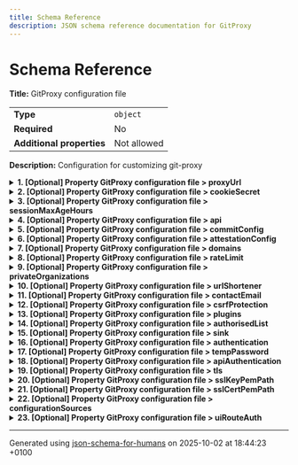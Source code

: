 ```yaml
---
title: Schema Reference
description: JSON schema reference documentation for GitProxy
---
```


# Schema Reference

**Title:** GitProxy configuration file

|                           |             |
| ------------------------- | ----------- |
| **Type**                  | `object`    |
| **Required**              | No          |
| **Additional properties** | Not allowed |

**Description:** Configuration for customizing git-proxy

<details>
<summary>
<strong> <a name="proxyUrl"></a>1. [Optional] Property GitProxy configuration file > proxyUrl</strong>
</summary>
<blockquote>

|              |          |
| ------------ | -------- |
| **Type**     | `string` |
| **Required** | No       |

**Description:** Deprecated: Used in early versions of git proxy to configure the remote host that traffic is proxied to. In later versions, the repository URL is used to determine the domain proxied, allowing multiple hosts to be proxied by one instance.

</blockquote>
</details>

<details>
<summary>
<strong> <a name="cookieSecret"></a>2. [Optional] Property GitProxy configuration file > cookieSecret</strong>
</summary>
<blockquote>

|              |          |
| ------------ | -------- |
| **Type**     | `string` |
| **Required** | No       |

</blockquote>
</details>

<details>
<summary>
<strong> <a name="sessionMaxAgeHours"></a>3. [Optional] Property GitProxy configuration file > sessionMaxAgeHours</strong>
</summary>
<blockquote>

|              |          |
| ------------ | -------- |
| **Type**     | `number` |
| **Required** | No       |

</blockquote>
</details>

<details>
<summary>
<strong> <a name="api"></a>4. [Optional] Property GitProxy configuration file > api</strong>
</summary>
<blockquote>

|                           |             |
| ------------------------- | ----------- |
| **Type**                  | `object`    |
| **Required**              | No          |
| **Additional properties** | Not allowed |

**Description:** Third party APIs

<details>
<summary>
<strong> <a name="api_ls"></a>4.1. [Optional] Property GitProxy configuration file > api > ls</strong>
</summary>
<blockquote>

|                           |             |
| ------------------------- | ----------- |
| **Type**                  | `object`    |
| **Required**              | No          |
| **Additional properties** | Not allowed |

**Description:** Configuration used in conjunction with ActiveDirectory auth, which relates to a REST API used to check user group membership, as opposed to direct querying via LDAP.<br />If this configuration is set direct querying of group membership via LDAP will be disabled.

<details>
<summary>
<strong> <a name="api_ls_userInADGroup"></a>4.1.1. [Optional] Property GitProxy configuration file > api > ls > userInADGroup</strong>
</summary>
<blockquote>

|              |          |
| ------------ | -------- |
| **Type**     | `string` |
| **Required** | No       |

**Description:** URL template for a GET request that confirms a user's membership of a specific group. Should respond with a non-empty 200 status if the user is a member of the group, an empty response or non-200 status indicates that the user is not a group member. If set, this URL will be queried and direct queries via LDAP will be disabled. The template should contain the following string placeholders, which will be replaced to produce the final URL:<ul><li>"&lt;domain&gt;": AD domain,</li><li>"&lt;name&gt;": The group name to check membership of.</li><li>"&lt;id&gt;": The username to check group membership for.</li></ul>

**Example:**

```json
"https://somedomain.com/some/path/checkUserGroups?domain=<domain>&name=<name>&id=<id>"
```

</blockquote>
</details>

</blockquote>
</details>

<details>
<summary>
<strong> <a name="api_github"></a>4.2. [Optional] Property GitProxy configuration file > api > github</strong>
</summary>
<blockquote>

|                           |             |
| ------------------------- | ----------- |
| **Type**                  | `object`    |
| **Required**              | No          |
| **Additional properties** | Not allowed |

**Description:** Deprecated: Defunct property that was used to provide the API URL for GitHub. No longer referenced in the codebase.

<details>
<summary>
<strong> <a name="api_github_baseUrl"></a>4.2.1. [Optional] Property GitProxy configuration file > api > github > baseUrl</strong>
</summary>
<blockquote>

|              |          |
| ------------ | -------- |
| **Type**     | `string` |
| **Required** | No       |
| **Format**   | `uri`    |

**Example:**

```json
"https://api.github.com"
```

</blockquote>
</details>

</blockquote>
</details>

<details>
<summary>
<strong> <a name="api_gitleaks"></a>4.3. [Optional] Property GitProxy configuration file > api > gitleaks</strong>
</summary>
<blockquote>

|                           |                  |
| ------------------------- | ---------------- |
| **Type**                  | `object`         |
| **Required**              | No               |
| **Additional properties** | Any type allowed |

**Description:** Configuration for the gitleaks (https://github.com/gitleaks/gitleaks) plugin

<details>
<summary>
<strong> <a name="api_gitleaks_enabled"></a>4.3.1. [Optional] Property GitProxy configuration file > api > gitleaks > enabled</strong>
</summary>
<blockquote>

|              |           |
| ------------ | --------- |
| **Type**     | `boolean` |
| **Required** | No        |

</blockquote>
</details>

<details>
<summary>
<strong> <a name="api_gitleaks_ignoreGitleaksAllow"></a>4.3.2. [Optional] Property GitProxy configuration file > api > gitleaks > ignoreGitleaksAllow</strong>
</summary>
<blockquote>

|              |           |
| ------------ | --------- |
| **Type**     | `boolean` |
| **Required** | No        |

</blockquote>
</details>

<details>
<summary>
<strong> <a name="api_gitleaks_noColor"></a>4.3.3. [Optional] Property GitProxy configuration file > api > gitleaks > noColor</strong>
</summary>
<blockquote>

|              |           |
| ------------ | --------- |
| **Type**     | `boolean` |
| **Required** | No        |

</blockquote>
</details>

<details>
<summary>
<strong> <a name="api_gitleaks_configPath"></a>4.3.4. [Optional] Property GitProxy configuration file > api > gitleaks > configPath</strong>
</summary>
<blockquote>

|              |          |
| ------------ | -------- |
| **Type**     | `string` |
| **Required** | No       |

</blockquote>
</details>

</blockquote>
</details>

</blockquote>
</details>

<details>
<summary>
<strong> <a name="commitConfig"></a>5. [Optional] Property GitProxy configuration file > commitConfig</strong>
</summary>
<blockquote>

**Title:** CommitConfig

|                           |             |
| ------------------------- | ----------- |
| **Type**                  | `object`    |
| **Required**              | No          |
| **Additional properties** | Not allowed |

**Description:** Block commits based on rules defined over author/committer e-mail addresses, commit message content and diff content

<details>
<summary>
<strong> <a name="commitConfig_author"></a>5.1. [Optional] Property GitProxy configuration file > commitConfig > author</strong>
</summary>
<blockquote>

**Title:** Author

|                           |             |
| ------------------------- | ----------- |
| **Type**                  | `object`    |
| **Required**              | No          |
| **Additional properties** | Not allowed |

**Description:** Rules applied to commit authors

<details>
<summary>
<strong> <a name="commitConfig_author_email"></a>5.1.1. [Optional] Property GitProxy configuration file > commitConfig > author > email</strong>
</summary>
<blockquote>

**Title:** Email

|                           |             |
| ------------------------- | ----------- |
| **Type**                  | `object`    |
| **Required**              | No          |
| **Additional properties** | Not allowed |

**Description:** Rules applied to author email addresses

<details>
<summary>
<strong> <a name="commitConfig_author_email_local"></a>5.1.1.1. [Optional] Property GitProxy configuration file > commitConfig > author > email > local</strong>
</summary>
<blockquote>

**Title:** Local

|                           |             |
| ------------------------- | ----------- |
| **Type**                  | `object`    |
| **Required**              | No          |
| **Additional properties** | Not allowed |

**Description:** Rules applied to the local portion of the email address (i.e. section before the @ symbol)

<details>
<summary>
<strong> <a name="commitConfig_author_email_local_block"></a>5.1.1.1.1. [Optional] Property GitProxy configuration file > commitConfig > author > email > local > block</strong>
</summary>
<blockquote>

**Title:** Block

|              |          |
| ------------ | -------- |
| **Type**     | `string` |
| **Required** | No       |

**Description:** Block commits with author email addresses where the first part matches this regular expression

</blockquote>
</details>

</blockquote>
</details>

<details>
<summary>
<strong> <a name="commitConfig_author_email_domain"></a>5.1.1.2. [Optional] Property GitProxy configuration file > commitConfig > author > email > domain</strong>
</summary>
<blockquote>

**Title:** Domain

|                           |             |
| ------------------------- | ----------- |
| **Type**                  | `object`    |
| **Required**              | No          |
| **Additional properties** | Not allowed |

**Description:** Rules applied to the domain portion of the email address (i.e. section after the @ symbol)

<details>
<summary>
<strong> <a name="commitConfig_author_email_domain_allow"></a>5.1.1.2.1. [Optional] Property GitProxy configuration file > commitConfig > author > email > domain > allow</strong>
</summary>
<blockquote>

**Title:** Allow

|              |          |
| ------------ | -------- |
| **Type**     | `string` |
| **Required** | No       |

**Description:** Allow only commits where the domain part of the email address matches this regular expression

</blockquote>
</details>

</blockquote>
</details>

</blockquote>
</details>

</blockquote>
</details>

<details>
<summary>
<strong> <a name="commitConfig_message"></a>5.2. [Optional] Property GitProxy configuration file > commitConfig > message</strong>
</summary>
<blockquote>

**Title:** Message

|                           |             |
| ------------------------- | ----------- |
| **Type**                  | `object`    |
| **Required**              | No          |
| **Additional properties** | Not allowed |

**Description:** Rules applied to commit messages

<details>
<summary>
<strong> <a name="commitConfig_message_block"></a>5.2.1. [Optional] Property GitProxy configuration file > commitConfig > message > block</strong>
</summary>
<blockquote>

**Title:** MessageBlock

|                           |             |
| ------------------------- | ----------- |
| **Type**                  | `object`    |
| **Required**              | No          |
| **Additional properties** | Not allowed |

**Description:** Block commits where the commit message matches any of the given patterns

<details>
<summary>
<strong> <a name="commitConfig_message_block_literals"></a>5.2.1.1. [Optional] Property GitProxy configuration file > commitConfig > message > block > literals</strong>
</summary>
<blockquote>

**Title:** MessageBlockLiteral

|              |                   |
| ------------ | ----------------- |
| **Type**     | `array of string` |
| **Required** | No                |

**Description:** Block commits where the commit message contains any of the given string literals

| Each item of this array must be                              | Description |
| ------------------------------------------------------------ | ----------- |
| [literals items](#commitConfig_message_block_literals_items) | -           |

###### <a name="autogenerated_heading_2"></a>5.2.1.1.1. GitProxy configuration file > commitConfig > message > block > literals > literals items

|              |          |
| ------------ | -------- |
| **Type**     | `string` |
| **Required** | No       |

</blockquote>
</details>

<details>
<summary>
<strong> <a name="commitConfig_message_block_patterns"></a>5.2.1.2. [Optional] Property GitProxy configuration file > commitConfig > message > block > patterns</strong>
</summary>
<blockquote>

**Title:** MessageBlockLiteral

|              |                   |
| ------------ | ----------------- |
| **Type**     | `array of string` |
| **Required** | No                |

**Description:** Block commits where the commit message matches any of the given regular expressions

| Each item of this array must be                              | Description |
| ------------------------------------------------------------ | ----------- |
| [patterns items](#commitConfig_message_block_patterns_items) | -           |

###### <a name="autogenerated_heading_3"></a>5.2.1.2.1. GitProxy configuration file > commitConfig > message > block > patterns > patterns items

|              |          |
| ------------ | -------- |
| **Type**     | `string` |
| **Required** | No       |

</blockquote>
</details>

</blockquote>
</details>

</blockquote>
</details>

<details>
<summary>
<strong> <a name="commitConfig_diff"></a>5.3. [Optional] Property GitProxy configuration file > commitConfig > diff</strong>
</summary>
<blockquote>

**Title:** Diff

|                           |             |
| ------------------------- | ----------- |
| **Type**                  | `object`    |
| **Required**              | No          |
| **Additional properties** | Not allowed |

**Description:** Rules applied to commit diff content

<details>
<summary>
<strong> <a name="commitConfig_diff_block"></a>5.3.1. [Optional] Property GitProxy configuration file > commitConfig > diff > block</strong>
</summary>
<blockquote>

**Title:** DiffBlock

|                           |             |
| ------------------------- | ----------- |
| **Type**                  | `object`    |
| **Required**              | No          |
| **Additional properties** | Not allowed |

**Description:** Block commits where the commit diff matches any of the given patterns

<details>
<summary>
<strong> <a name="commitConfig_diff_block_literals"></a>5.3.1.1. [Optional] Property GitProxy configuration file > commitConfig > diff > block > literals</strong>
</summary>
<blockquote>

**Title:** DiffBlockLiteral

|              |                   |
| ------------ | ----------------- |
| **Type**     | `array of string` |
| **Required** | No                |

**Description:** Block commits where the commit diff content contains any of the given string literals

| Each item of this array must be                           | Description |
| --------------------------------------------------------- | ----------- |
| [literals items](#commitConfig_diff_block_literals_items) | -           |

###### <a name="autogenerated_heading_4"></a>5.3.1.1.1. GitProxy configuration file > commitConfig > diff > block > literals > literals items

|              |          |
| ------------ | -------- |
| **Type**     | `string` |
| **Required** | No       |

</blockquote>
</details>

<details>
<summary>
<strong> <a name="commitConfig_diff_block_patterns"></a>5.3.1.2. [Optional] Property GitProxy configuration file > commitConfig > diff > block > patterns</strong>
</summary>
<blockquote>

**Title:** MessageBlockPatterns

|              |         |
| ------------ | ------- |
| **Type**     | `array` |
| **Required** | No      |

**Description:** Block commits where the commit diff content matches any of the given regular expressions

| Each item of this array must be                           | Description |
| --------------------------------------------------------- | ----------- |
| [patterns items](#commitConfig_diff_block_patterns_items) | -           |

###### <a name="autogenerated_heading_5"></a>5.3.1.2.1. GitProxy configuration file > commitConfig > diff > block > patterns > patterns items

|                           |                  |
| ------------------------- | ---------------- |
| **Type**                  | `object`         |
| **Required**              | No               |
| **Additional properties** | Any type allowed |

</blockquote>
</details>

<details>
<summary>
<strong> <a name="commitConfig_diff_block_providers"></a>5.3.1.3. [Optional] Property GitProxy configuration file > commitConfig > diff > block > providers</strong>
</summary>
<blockquote>

**Title:** MessageBlockProviders

|                           |                                                                                                                |
| ------------------------- | -------------------------------------------------------------------------------------------------------------- |
| **Type**                  | `object`                                                                                                       |
| **Required**              | No                                                                                                             |
| **Additional properties** | [Each additional property must conform to the schema](#commitConfig_diff_block_providers_additionalProperties) |

**Description:** Block commits where the commit diff content matches any of the given regular expressions, except where the repository path (project/organisation) matches one of the listed privateOrganisations. The keys in this array are listed as the block type in logs.

<details>
<summary>
<strong> <a name="commitConfig_diff_block_providers_additionalProperties"></a>5.3.1.3.1. Property GitProxy configuration file > commitConfig > diff > block > providers > additionalProperties</strong>
</summary>
<blockquote>

|              |          |
| ------------ | -------- |
| **Type**     | `string` |
| **Required** | No       |

</blockquote>
</details>

</blockquote>
</details>

</blockquote>
</details>

</blockquote>
</details>

</blockquote>
</details>

<details>
<summary>
<strong> <a name="attestationConfig"></a>6. [Optional] Property GitProxy configuration file > attestationConfig</strong>
</summary>
<blockquote>

**Title:** AttestationConfig

|                           |             |
| ------------------------- | ----------- |
| **Type**                  | `object`    |
| **Required**              | No          |
| **Additional properties** | Not allowed |

**Description:** Configuration for the attestation form displayed to reviewers. Reviewers will need to check the box next to each question in order to complete the review attestation.

<details>
<summary>
<strong> <a name="attestationConfig_questions"></a>6.1. [Required] Property GitProxy configuration file > attestationConfig > questions</strong>
</summary>
<blockquote>

**Title:** AttestationQuestions

|              |                   |
| ------------ | ----------------- |
| **Type**     | `array of object` |
| **Required** | Yes               |

**Description:** Customisable attestation questions to add to attestation form.

| Each item of this array must be                | Description |
| ---------------------------------------------- | ----------- |
| [Question](#attestationConfig_questions_items) | -           |

#### <a name="autogenerated_heading_6"></a>6.1.1. GitProxy configuration file > attestationConfig > questions > Question

**Title:** Question

|                           |             |
| ------------------------- | ----------- |
| **Type**                  | `object`    |
| **Required**              | No          |
| **Additional properties** | Not allowed |

<details>
<summary>
<strong> <a name="attestationConfig_questions_items_label"></a>6.1.1.1. [Required] Property GitProxy configuration file > attestationConfig > questions > Question > label</strong>
</summary>
<blockquote>

**Title:** QuestionLabel

|              |          |
| ------------ | -------- |
| **Type**     | `string` |
| **Required** | Yes      |

**Description:** The text of the question that will be displayed to the reviewer

</blockquote>
</details>

<details>
<summary>
<strong> <a name="attestationConfig_questions_items_tooltip"></a>6.1.1.2. [Required] Property GitProxy configuration file > attestationConfig > questions > Question > tooltip</strong>
</summary>
<blockquote>

**Title:** QuestionTooltip

|                           |             |
| ------------------------- | ----------- |
| **Type**                  | `object`    |
| **Required**              | Yes         |
| **Additional properties** | Not allowed |

**Description:** A tooltip and optional set of links that will be displayed on mouseover of the question and used to provide additional guidance to the reviewer.

<details>
<summary>
<strong> <a name="attestationConfig_questions_items_tooltip_text"></a>6.1.1.2.1. [Required] Property GitProxy configuration file > attestationConfig > questions > Question > tooltip > text</strong>
</summary>
<blockquote>

|              |          |
| ------------ | -------- |
| **Type**     | `string` |
| **Required** | Yes      |

</blockquote>
</details>

<details>
<summary>
<strong> <a name="attestationConfig_questions_items_tooltip_links"></a>6.1.1.2.2. [Optional] Property GitProxy configuration file > attestationConfig > questions > Question > tooltip > links</strong>
</summary>
<blockquote>

|              |                   |
| ------------ | ----------------- |
| **Type**     | `array of string` |
| **Required** | No                |

| Each item of this array must be                                       | Description |
| --------------------------------------------------------------------- | ----------- |
| [links items](#attestationConfig_questions_items_tooltip_links_items) | -           |

###### <a name="autogenerated_heading_7"></a>6.1.1.2.2.1. GitProxy configuration file > attestationConfig > questions > Question > tooltip > links > links items

|              |          |
| ------------ | -------- |
| **Type**     | `string` |
| **Required** | No       |
| **Format**   | `url`    |

</blockquote>
</details>

</blockquote>
</details>

</blockquote>
</details>

</blockquote>
</details>

<details>
<summary>
<strong> <a name="domains"></a>7. [Optional] Property GitProxy configuration file > domains</strong>
</summary>
<blockquote>

|                           |                  |
| ------------------------- | ---------------- |
| **Type**                  | `object`         |
| **Required**              | No               |
| **Additional properties** | Any type allowed |

**Description:** Provide custom URLs for the git proxy interfaces in case it cannot determine its own URL

<details>
<summary>
<strong> <a name="domains_proxy"></a>7.1. [Optional] Property GitProxy configuration file > domains > proxy</strong>
</summary>
<blockquote>

**Title:** ProxyUrl

|              |          |
| ------------ | -------- |
| **Type**     | `string` |
| **Required** | No       |
| **Format**   | `url`    |

**Description:** Override for the default proxy URL, should include the protocol

</blockquote>
</details>

<details>
<summary>
<strong> <a name="domains_service"></a>7.2. [Optional] Property GitProxy configuration file > domains > service</strong>
</summary>
<blockquote>

**Title:** Service UI URL

|              |          |
| ------------ | -------- |
| **Type**     | `string` |
| **Required** | No       |
| **Format**   | `url`    |

**Description:** Override for the service UI URL, should include the protocol

</blockquote>
</details>

</blockquote>
</details>

<details>
<summary>
<strong> <a name="rateLimit"></a>8. [Optional] Property GitProxy configuration file > rateLimit</strong>
</summary>
<blockquote>

|                           |             |
| ------------------------- | ----------- |
| **Type**                  | `object`    |
| **Required**              | No          |
| **Additional properties** | Not allowed |

**Description:** API Rate limiting configuration.

<details>
<summary>
<strong> <a name="rateLimit_windowMs"></a>8.1. [Required] Property GitProxy configuration file > rateLimit > windowMs</strong>
</summary>
<blockquote>

|              |          |
| ------------ | -------- |
| **Type**     | `number` |
| **Required** | Yes      |

**Description:** How long to remember requests for, in milliseconds (default 10 mins).

</blockquote>
</details>

<details>
<summary>
<strong> <a name="rateLimit_limit"></a>8.2. [Required] Property GitProxy configuration file > rateLimit > limit</strong>
</summary>
<blockquote>

|              |          |
| ------------ | -------- |
| **Type**     | `number` |
| **Required** | Yes      |

**Description:** How many requests to allow (default 150).

</blockquote>
</details>

<details>
<summary>
<strong> <a name="rateLimit_statusCode"></a>8.3. [Optional] Property GitProxy configuration file > rateLimit > statusCode</strong>
</summary>
<blockquote>

|              |          |
| ------------ | -------- |
| **Type**     | `number` |
| **Required** | No       |

**Description:** HTTP status code after limit is reached (default is 429).

</blockquote>
</details>

<details>
<summary>
<strong> <a name="rateLimit_message"></a>8.4. [Optional] Property GitProxy configuration file > rateLimit > message</strong>
</summary>
<blockquote>

|              |          |
| ------------ | -------- |
| **Type**     | `string` |
| **Required** | No       |

**Description:** Response to return after limit is reached.

</blockquote>
</details>

</blockquote>
</details>

<details>
<summary>
<strong> <a name="privateOrganizations"></a>9. [Optional] Property GitProxy configuration file > privateOrganizations</strong>
</summary>
<blockquote>

|              |         |
| ------------ | ------- |
| **Type**     | `array` |
| **Required** | No      |

**Description:** Provider searches for listed private organizations are disabled, see commitConfig.diff.block.providers

</blockquote>
</details>

<details>
<summary>
<strong> <a name="urlShortener"></a>10. [Optional] Property GitProxy configuration file > urlShortener</strong>
</summary>
<blockquote>

|              |          |
| ------------ | -------- |
| **Type**     | `string` |
| **Required** | No       |

**Description:** Customisable URL shortener to share in proxy responses and warnings

</blockquote>
</details>

<details>
<summary>
<strong> <a name="contactEmail"></a>11. [Optional] Property GitProxy configuration file > contactEmail</strong>
</summary>
<blockquote>

|              |          |
| ------------ | -------- |
| **Type**     | `string` |
| **Required** | No       |

**Description:** Customisable e-mail address to share in proxy responses and warnings

</blockquote>
</details>

<details>
<summary>
<strong> <a name="csrfProtection"></a>12. [Optional] Property GitProxy configuration file > csrfProtection</strong>
</summary>
<blockquote>

|              |           |
| ------------ | --------- |
| **Type**     | `boolean` |
| **Required** | No        |

**Description:** Flag to enable CSRF protections for UI

</blockquote>
</details>

<details>
<summary>
<strong> <a name="plugins"></a>13. [Optional] Property GitProxy configuration file > plugins</strong>
</summary>
<blockquote>

|              |                   |
| ------------ | ----------------- |
| **Type**     | `array of string` |
| **Required** | No                |

**Description:** List of plugins to integrate on GitProxy's push or pull actions. Each value is either a file path or a module name.

| Each item of this array must be | Description |
| ------------------------------- | ----------- |
| [plugins items](#plugins_items) | -           |

### <a name="autogenerated_heading_8"></a>13.1. GitProxy configuration file > plugins > plugins items

|              |          |
| ------------ | -------- |
| **Type**     | `string` |
| **Required** | No       |

</blockquote>
</details>

<details>
<summary>
<strong> <a name="authorisedList"></a>14. [Optional] Property GitProxy configuration file > authorisedList</strong>
</summary>
<blockquote>

|              |         |
| ------------ | ------- |
| **Type**     | `array` |
| **Required** | No      |

**Description:** List of repositories that are authorised to be pushed to through the proxy.

| Each item of this array must be         | Description |
| --------------------------------------- | ----------- |
| [authorisedRepo](#authorisedList_items) | -           |

### <a name="autogenerated_heading_9"></a>14.1. GitProxy configuration file > authorisedList > authorisedRepo

|                           |                              |
| ------------------------- | ---------------------------- |
| **Type**                  | `object`                     |
| **Required**              | No                           |
| **Additional properties** | Any type allowed             |
| **Defined in**            | #/definitions/authorisedRepo |

<details>
<summary>
<strong> <a name="authorisedList_items_project"></a>14.1.1. [Required] Property GitProxy configuration file > authorisedList > authorisedList items > project</strong>
</summary>
<blockquote>

|              |          |
| ------------ | -------- |
| **Type**     | `string` |
| **Required** | Yes      |

</blockquote>
</details>

<details>
<summary>
<strong> <a name="authorisedList_items_name"></a>14.1.2. [Required] Property GitProxy configuration file > authorisedList > authorisedList items > name</strong>
</summary>
<blockquote>

|              |          |
| ------------ | -------- |
| **Type**     | `string` |
| **Required** | Yes      |

</blockquote>
</details>

<details>
<summary>
<strong> <a name="authorisedList_items_url"></a>14.1.3. [Required] Property GitProxy configuration file > authorisedList > authorisedList items > url</strong>
</summary>
<blockquote>

|              |          |
| ------------ | -------- |
| **Type**     | `string` |
| **Required** | Yes      |

</blockquote>
</details>

</blockquote>
</details>

<details>
<summary>
<strong> <a name="sink"></a>15. [Optional] Property GitProxy configuration file > sink</strong>
</summary>
<blockquote>

|              |         |
| ------------ | ------- |
| **Type**     | `array` |
| **Required** | No      |

**Description:** List of database sources. The first source in the configuration with enabled=true will be used.

| Each item of this array must be | Description |
| ------------------------------- | ----------- |
| [database](#sink_items)         | -           |

### <a name="autogenerated_heading_10"></a>15.1. GitProxy configuration file > sink > database

|                           |                        |
| ------------------------- | ---------------------- |
| **Type**                  | `object`               |
| **Required**              | No                     |
| **Additional properties** | Any type allowed       |
| **Defined in**            | #/definitions/database |

<details>
<summary>
<strong> <a name="sink_items_type"></a>15.1.1. [Required] Property GitProxy configuration file > sink > sink items > type</strong>
</summary>
<blockquote>

|              |          |
| ------------ | -------- |
| **Type**     | `string` |
| **Required** | Yes      |

</blockquote>
</details>

<details>
<summary>
<strong> <a name="sink_items_enabled"></a>15.1.2. [Required] Property GitProxy configuration file > sink > sink items > enabled</strong>
</summary>
<blockquote>

|              |           |
| ------------ | --------- |
| **Type**     | `boolean` |
| **Required** | Yes       |

</blockquote>
</details>

<details>
<summary>
<strong> <a name="sink_items_connectionString"></a>15.1.3. [Optional] Property GitProxy configuration file > sink > sink items > connectionString</strong>
</summary>
<blockquote>

|              |          |
| ------------ | -------- |
| **Type**     | `string` |
| **Required** | No       |

</blockquote>
</details>

<details>
<summary>
<strong> <a name="sink_items_options"></a>15.1.4. [Optional] Property GitProxy configuration file > sink > sink items > options</strong>
</summary>
<blockquote>

|                           |                  |
| ------------------------- | ---------------- |
| **Type**                  | `object`         |
| **Required**              | No               |
| **Additional properties** | Any type allowed |

</blockquote>
</details>

<details>
<summary>
<strong> <a name="sink_items_params"></a>15.1.5. [Optional] Property GitProxy configuration file > sink > sink items > params</strong>
</summary>
<blockquote>

|                           |                  |
| ------------------------- | ---------------- |
| **Type**                  | `object`         |
| **Required**              | No               |
| **Additional properties** | Any type allowed |

</blockquote>
</details>

</blockquote>
</details>

<details>
<summary>
<strong> <a name="authentication"></a>16. [Optional] Property GitProxy configuration file > authentication</strong>
</summary>
<blockquote>

|              |         |
| ------------ | ------- |
| **Type**     | `array` |
| **Required** | No      |

**Description:** List of authentication sources. The first source in the configuration with enabled=true will be used.

| Each item of this array must be                | Description                                |
| ---------------------------------------------- | ------------------------------------------ |
| [authenticationElement](#authentication_items) | Configuration for an authentication source |

### <a name="autogenerated_heading_11"></a>16.1. GitProxy configuration file > authentication > authenticationElement

|                           |                                     |
| ------------------------- | ----------------------------------- |
| **Type**                  | `combining`                         |
| **Required**              | No                                  |
| **Additional properties** | Any type allowed                    |
| **Defined in**            | #/definitions/authenticationElement |

**Description:** Configuration for an authentication source

<blockquote>

| One of(Option)                                                 |
| -------------------------------------------------------------- |
| [Local Auth Config](#authentication_items_oneOf_i0)            |
| [Active Directory Auth Config](#authentication_items_oneOf_i1) |
| [Open ID Connect Auth Config](#authentication_items_oneOf_i2)  |
| [JWT Auth Config](#authentication_items_oneOf_i3)              |

<blockquote>

#### <a name="authentication_items_oneOf_i0"></a>16.1.1. Property `GitProxy configuration file > authentication > authentication items > oneOf > Local Auth Config`

**Title:** Local Auth Config

|                           |                  |
| ------------------------- | ---------------- |
| **Type**                  | `object`         |
| **Required**              | No               |
| **Additional properties** | Any type allowed |

**Description:** Configuration for the use of the local database as the authentication source.

<details>
<summary>
<strong> <a name="authentication_items_oneOf_i0_type"></a>16.1.1.1. [Required] Property GitProxy configuration file > authentication > authentication items > oneOf > Local Auth Config > type</strong>
</summary>
<blockquote>

|              |         |
| ------------ | ------- |
| **Type**     | `const` |
| **Required** | Yes     |

Specific value: `"local"`

</blockquote>
</details>

<details>
<summary>
<strong> <a name="authentication_items_oneOf_i0_enabled"></a>16.1.1.2. [Required] Property GitProxy configuration file > authentication > authentication items > oneOf > Local Auth Config > enabled</strong>
</summary>
<blockquote>

|              |           |
| ------------ | --------- |
| **Type**     | `boolean` |
| **Required** | Yes       |

</blockquote>
</details>

</blockquote>
<blockquote>

#### <a name="authentication_items_oneOf_i1"></a>16.1.2. Property `GitProxy configuration file > authentication > authentication items > oneOf > Active Directory Auth Config`

**Title:** Active Directory Auth Config

|                           |                  |
| ------------------------- | ---------------- |
| **Type**                  | `object`         |
| **Required**              | No               |
| **Additional properties** | Any type allowed |

**Description:** Configuration for Active Directory authentication.

<details>
<summary>
<strong> <a name="authentication_items_oneOf_i1_type"></a>16.1.2.1. [Required] Property GitProxy configuration file > authentication > authentication items > oneOf > Active Directory Auth Config > type</strong>
</summary>
<blockquote>

|              |         |
| ------------ | ------- |
| **Type**     | `const` |
| **Required** | Yes     |

Specific value: `"ActiveDirectory"`

</blockquote>
</details>

<details>
<summary>
<strong> <a name="authentication_items_oneOf_i1_enabled"></a>16.1.2.2. [Required] Property GitProxy configuration file > authentication > authentication items > oneOf > Active Directory Auth Config > enabled</strong>
</summary>
<blockquote>

|              |           |
| ------------ | --------- |
| **Type**     | `boolean` |
| **Required** | Yes       |

</blockquote>
</details>

<details>
<summary>
<strong> <a name="authentication_items_oneOf_i1_adminGroup"></a>16.1.2.3. [Required] Property GitProxy configuration file > authentication > authentication items > oneOf > Active Directory Auth Config > adminGroup</strong>
</summary>
<blockquote>

|              |          |
| ------------ | -------- |
| **Type**     | `string` |
| **Required** | Yes      |

**Description:** Group that indicates that a user is an admin

</blockquote>
</details>

<details>
<summary>
<strong> <a name="authentication_items_oneOf_i1_userGroup"></a>16.1.2.4. [Required] Property GitProxy configuration file > authentication > authentication items > oneOf > Active Directory Auth Config > userGroup</strong>
</summary>
<blockquote>

|              |          |
| ------------ | -------- |
| **Type**     | `string` |
| **Required** | Yes      |

**Description:** Group that indicates that a user should be able to login to the Git Proxy UI and can work as a reviewer

</blockquote>
</details>

<details>
<summary>
<strong> <a name="authentication_items_oneOf_i1_domain"></a>16.1.2.5. [Required] Property GitProxy configuration file > authentication > authentication items > oneOf > Active Directory Auth Config > domain</strong>
</summary>
<blockquote>

|              |          |
| ------------ | -------- |
| **Type**     | `string` |
| **Required** | Yes      |

**Description:** Active Directory domain

</blockquote>
</details>

<details>
<summary>
<strong> <a name="authentication_items_oneOf_i1_adConfig"></a>16.1.2.6. [Optional] Property GitProxy configuration file > authentication > authentication items > oneOf > Active Directory Auth Config > adConfig</strong>
</summary>
<blockquote>

|                           |                  |
| ------------------------- | ---------------- |
| **Type**                  | `object`         |
| **Required**              | No               |
| **Additional properties** | Any type allowed |

**Description:** Additional Active Directory configuration supporting LDAP connection which can be used to confirm group membership. For the full set of available options see the activedirectory 2 NPM module docs at https://www.npmjs.com/package/activedirectory2#activedirectoryoptions <br /><br />Please note that if the Third Party APIs config `api.ls.userInADGroup` is set then the REST API it represents is used in preference to direct querying of group memebership via LDAP.

<details>
<summary>
<strong> <a name="authentication_items_oneOf_i1_adConfig_url"></a>16.1.2.6.1. [Required] Property GitProxy configuration file > authentication > authentication items > oneOf > Active Directory Auth Config > adConfig > url</strong>
</summary>
<blockquote>

|              |          |
| ------------ | -------- |
| **Type**     | `string` |
| **Required** | Yes      |

**Description:** Active Directory server to connect to, e.g. `ldap://ad.example.com`.

</blockquote>
</details>

<details>
<summary>
<strong> <a name="authentication_items_oneOf_i1_adConfig_baseDN"></a>16.1.2.6.2. [Required] Property GitProxy configuration file > authentication > authentication items > oneOf > Active Directory Auth Config > adConfig > baseDN</strong>
</summary>
<blockquote>

|              |          |
| ------------ | -------- |
| **Type**     | `string` |
| **Required** | Yes      |

**Description:** The root DN from which all searches will be performed, e.g. `dc=example,dc=com`.

</blockquote>
</details>

<details>
<summary>
<strong> <a name="authentication_items_oneOf_i1_adConfig_username"></a>16.1.2.6.3. [Required] Property GitProxy configuration file > authentication > authentication items > oneOf > Active Directory Auth Config > adConfig > username</strong>
</summary>
<blockquote>

|              |          |
| ------------ | -------- |
| **Type**     | `string` |
| **Required** | Yes      |

**Description:** An account name capable of performing the operations desired.

</blockquote>
</details>

<details>
<summary>
<strong> <a name="authentication_items_oneOf_i1_adConfig_password"></a>16.1.2.6.4. [Required] Property GitProxy configuration file > authentication > authentication items > oneOf > Active Directory Auth Config > adConfig > password</strong>
</summary>
<blockquote>

|              |          |
| ------------ | -------- |
| **Type**     | `string` |
| **Required** | Yes      |

**Description:** Password for the given `username`.

</blockquote>
</details>

</blockquote>
</details>

</blockquote>
<blockquote>

#### <a name="authentication_items_oneOf_i2"></a>16.1.3. Property `GitProxy configuration file > authentication > authentication items > oneOf > Open ID Connect Auth Config`

**Title:** Open ID Connect Auth Config

|                           |                  |
| ------------------------- | ---------------- |
| **Type**                  | `object`         |
| **Required**              | No               |
| **Additional properties** | Any type allowed |

**Description:** Configuration for Open ID Connect authentication.

<details>
<summary>
<strong> <a name="authentication_items_oneOf_i2_type"></a>16.1.3.1. [Required] Property GitProxy configuration file > authentication > authentication items > oneOf > Open ID Connect Auth Config > type</strong>
</summary>
<blockquote>

|              |         |
| ------------ | ------- |
| **Type**     | `const` |
| **Required** | Yes     |

Specific value: `"openidconnect"`

</blockquote>
</details>

<details>
<summary>
<strong> <a name="authentication_items_oneOf_i2_enabled"></a>16.1.3.2. [Required] Property GitProxy configuration file > authentication > authentication items > oneOf > Open ID Connect Auth Config > enabled</strong>
</summary>
<blockquote>

|              |           |
| ------------ | --------- |
| **Type**     | `boolean` |
| **Required** | Yes       |

</blockquote>
</details>

<details>
<summary>
<strong> <a name="authentication_items_oneOf_i2_oidcConfig"></a>16.1.3.3. [Required] Property GitProxy configuration file > authentication > authentication items > oneOf > Open ID Connect Auth Config > oidcConfig</strong>
</summary>
<blockquote>

|                           |                  |
| ------------------------- | ---------------- |
| **Type**                  | `object`         |
| **Required**              | Yes              |
| **Additional properties** | Any type allowed |

**Description:** Additional OIDC configuration.

<details>
<summary>
<strong> <a name="authentication_items_oneOf_i2_oidcConfig_issuer"></a>16.1.3.3.1. [Required] Property GitProxy configuration file > authentication > authentication items > oneOf > Open ID Connect Auth Config > oidcConfig > issuer</strong>
</summary>
<blockquote>

|              |          |
| ------------ | -------- |
| **Type**     | `string` |
| **Required** | Yes      |

</blockquote>
</details>

<details>
<summary>
<strong> <a name="authentication_items_oneOf_i2_oidcConfig_clientID"></a>16.1.3.3.2. [Required] Property GitProxy configuration file > authentication > authentication items > oneOf > Open ID Connect Auth Config > oidcConfig > clientID</strong>
</summary>
<blockquote>

|              |          |
| ------------ | -------- |
| **Type**     | `string` |
| **Required** | Yes      |

</blockquote>
</details>

<details>
<summary>
<strong> <a name="authentication_items_oneOf_i2_oidcConfig_clientSecret"></a>16.1.3.3.3. [Required] Property GitProxy configuration file > authentication > authentication items > oneOf > Open ID Connect Auth Config > oidcConfig > clientSecret</strong>
</summary>
<blockquote>

|              |          |
| ------------ | -------- |
| **Type**     | `string` |
| **Required** | Yes      |

</blockquote>
</details>

<details>
<summary>
<strong> <a name="authentication_items_oneOf_i2_oidcConfig_callbackURL"></a>16.1.3.3.4. [Required] Property GitProxy configuration file > authentication > authentication items > oneOf > Open ID Connect Auth Config > oidcConfig > callbackURL</strong>
</summary>
<blockquote>

|              |          |
| ------------ | -------- |
| **Type**     | `string` |
| **Required** | Yes      |

</blockquote>
</details>

<details>
<summary>
<strong> <a name="authentication_items_oneOf_i2_oidcConfig_scope"></a>16.1.3.3.5. [Required] Property GitProxy configuration file > authentication > authentication items > oneOf > Open ID Connect Auth Config > oidcConfig > scope</strong>
</summary>
<blockquote>

|              |          |
| ------------ | -------- |
| **Type**     | `string` |
| **Required** | Yes      |

</blockquote>
</details>

</blockquote>
</details>

</blockquote>
<blockquote>

#### <a name="authentication_items_oneOf_i3"></a>16.1.4. Property `GitProxy configuration file > authentication > authentication items > oneOf > JWT Auth Config`

**Title:** JWT Auth Config

|                           |                  |
| ------------------------- | ---------------- |
| **Type**                  | `object`         |
| **Required**              | No               |
| **Additional properties** | Any type allowed |

**Description:** Configuration for JWT authentication.

<details>
<summary>
<strong> <a name="authentication_items_oneOf_i3_type"></a>16.1.4.1. [Required] Property GitProxy configuration file > authentication > authentication items > oneOf > JWT Auth Config > type</strong>
</summary>
<blockquote>

|              |         |
| ------------ | ------- |
| **Type**     | `const` |
| **Required** | Yes     |

Specific value: `"jwt"`

</blockquote>
</details>

<details>
<summary>
<strong> <a name="authentication_items_oneOf_i3_enabled"></a>16.1.4.2. [Required] Property GitProxy configuration file > authentication > authentication items > oneOf > JWT Auth Config > enabled</strong>
</summary>
<blockquote>

|              |           |
| ------------ | --------- |
| **Type**     | `boolean` |
| **Required** | Yes       |

</blockquote>
</details>

<details>
<summary>
<strong> <a name="authentication_items_oneOf_i3_jwtConfig"></a>16.1.4.3. [Required] Property GitProxy configuration file > authentication > authentication items > oneOf > JWT Auth Config > jwtConfig</strong>
</summary>
<blockquote>

|                           |                  |
| ------------------------- | ---------------- |
| **Type**                  | `object`         |
| **Required**              | Yes              |
| **Additional properties** | Any type allowed |

**Description:** Additional JWT configuration.

<details>
<summary>
<strong> <a name="authentication_items_oneOf_i3_jwtConfig_clientID"></a>16.1.4.3.1. [Required] Property GitProxy configuration file > authentication > authentication items > oneOf > JWT Auth Config > jwtConfig > clientID</strong>
</summary>
<blockquote>

|              |          |
| ------------ | -------- |
| **Type**     | `string` |
| **Required** | Yes      |

</blockquote>
</details>

<details>
<summary>
<strong> <a name="authentication_items_oneOf_i3_jwtConfig_authorityURL"></a>16.1.4.3.2. [Required] Property GitProxy configuration file > authentication > authentication items > oneOf > JWT Auth Config > jwtConfig > authorityURL</strong>
</summary>
<blockquote>

|              |          |
| ------------ | -------- |
| **Type**     | `string` |
| **Required** | Yes      |

</blockquote>
</details>

</blockquote>
</details>

</blockquote>

</blockquote>

</blockquote>
</details>

<details>
<summary>
<strong> <a name="tempPassword"></a>17. [Optional] Property GitProxy configuration file > tempPassword</strong>
</summary>
<blockquote>

|                           |                  |
| ------------------------- | ---------------- |
| **Type**                  | `object`         |
| **Required**              | No               |
| **Additional properties** | Any type allowed |

**Description:** Toggle the generation of temporary password for git-proxy admin user

<details>
<summary>
<strong> <a name="tempPassword_sendEmail"></a>17.1. [Optional] Property GitProxy configuration file > tempPassword > sendEmail</strong>
</summary>
<blockquote>

|              |           |
| ------------ | --------- |
| **Type**     | `boolean` |
| **Required** | No        |

</blockquote>
</details>

<details>
<summary>
<strong> <a name="tempPassword_emailConfig"></a>17.2. [Optional] Property GitProxy configuration file > tempPassword > emailConfig</strong>
</summary>
<blockquote>

|                           |                  |
| ------------------------- | ---------------- |
| **Type**                  | `object`         |
| **Required**              | No               |
| **Additional properties** | Any type allowed |

**Description:** Generic object to configure nodemailer. For full type information, please see https://github.com/DefinitelyTyped/DefinitelyTyped/tree/master/types/nodemailer

</blockquote>
</details>

</blockquote>
</details>

<details>
<summary>
<strong> <a name="apiAuthentication"></a>18. [Optional] Property GitProxy configuration file > apiAuthentication</strong>
</summary>
<blockquote>

|              |         |
| ------------ | ------- |
| **Type**     | `array` |
| **Required** | No      |

**Description:** List of authentication sources for API endpoints. May be empty, in which case all endpoints are public.

| Each item of this array must be                   | Description                                |
| ------------------------------------------------- | ------------------------------------------ |
| [authenticationElement](#apiAuthentication_items) | Configuration for an authentication source |

### <a name="autogenerated_heading_12"></a>18.1. GitProxy configuration file > apiAuthentication > authenticationElement

|                           |                                               |
| ------------------------- | --------------------------------------------- |
| **Type**                  | `combining`                                   |
| **Required**              | No                                            |
| **Additional properties** | Any type allowed                              |
| **Same definition as**    | [authentication_items](#authentication_items) |

**Description:** Configuration for an authentication source

</blockquote>
</details>

<details>
<summary>
<strong> <a name="tls"></a>19. [Optional] Property GitProxy configuration file > tls</strong>
</summary>
<blockquote>

|                           |                  |
| ------------------------- | ---------------- |
| **Type**                  | `object`         |
| **Required**              | No               |
| **Additional properties** | Any type allowed |

**Description:** TLS configuration for secure connections

<details>
<summary>
<strong> <a name="tls_enabled"></a>19.1. [Required] Property GitProxy configuration file > tls > enabled</strong>
</summary>
<blockquote>

|              |           |
| ------------ | --------- |
| **Type**     | `boolean` |
| **Required** | Yes       |

</blockquote>
</details>

<details>
<summary>
<strong> <a name="tls_key"></a>19.2. [Required] Property GitProxy configuration file > tls > key</strong>
</summary>
<blockquote>

|              |          |
| ------------ | -------- |
| **Type**     | `string` |
| **Required** | Yes      |

</blockquote>
</details>

<details>
<summary>
<strong> <a name="tls_cert"></a>19.3. [Required] Property GitProxy configuration file > tls > cert</strong>
</summary>
<blockquote>

|              |          |
| ------------ | -------- |
| **Type**     | `string` |
| **Required** | Yes      |

</blockquote>
</details>

</blockquote>
</details>

<details>
<summary>
<strong> <a name="sslKeyPemPath"></a>20. [Optional] Property GitProxy configuration file > sslKeyPemPath</strong>
</summary>
<blockquote>

|              |          |
| ------------ | -------- |
| **Type**     | `string` |
| **Required** | No       |

**Description:** Deprecated: Path to SSL private key file (use tls.key instead)

</blockquote>
</details>

<details>
<summary>
<strong> <a name="sslCertPemPath"></a>21. [Optional] Property GitProxy configuration file > sslCertPemPath</strong>
</summary>
<blockquote>

|              |          |
| ------------ | -------- |
| **Type**     | `string` |
| **Required** | No       |

**Description:** Deprecated: Path to SSL certificate file (use tls.cert instead)

</blockquote>
</details>

<details>
<summary>
<strong> <a name="configurationSources"></a>22. [Optional] Property GitProxy configuration file > configurationSources</strong>
</summary>
<blockquote>

|                           |                  |
| ------------------------- | ---------------- |
| **Type**                  | `object`         |
| **Required**              | No               |
| **Additional properties** | Any type allowed |

</blockquote>
</details>

<details>
<summary>
<strong> <a name="uiRouteAuth"></a>23. [Optional] Property GitProxy configuration file > uiRouteAuth</strong>
</summary>
<blockquote>

|                           |                  |
| ------------------------- | ---------------- |
| **Type**                  | `object`         |
| **Required**              | No               |
| **Additional properties** | Any type allowed |

**Description:** UI routes that require authentication (logged in or admin)

<details>
<summary>
<strong> <a name="uiRouteAuth_enabled"></a>23.1. [Optional] Property GitProxy configuration file > uiRouteAuth > enabled</strong>
</summary>
<blockquote>

|              |           |
| ------------ | --------- |
| **Type**     | `boolean` |
| **Required** | No        |

</blockquote>
</details>

<details>
<summary>
<strong> <a name="uiRouteAuth_rules"></a>23.2. [Optional] Property GitProxy configuration file > uiRouteAuth > rules</strong>
</summary>
<blockquote>

|              |         |
| ------------ | ------- |
| **Type**     | `array` |
| **Required** | No      |

| Each item of this array must be           | Description |
| ----------------------------------------- | ----------- |
| [routeAuthRule](#uiRouteAuth_rules_items) | -           |

#### <a name="autogenerated_heading_13"></a>23.2.1. GitProxy configuration file > uiRouteAuth > rules > routeAuthRule

|                           |                             |
| ------------------------- | --------------------------- |
| **Type**                  | `object`                    |
| **Required**              | No                          |
| **Additional properties** | Any type allowed            |
| **Defined in**            | #/definitions/routeAuthRule |

<details>
<summary>
<strong> <a name="uiRouteAuth_rules_items_pattern"></a>23.2.1.1. [Optional] Property GitProxy configuration file > uiRouteAuth > rules > rules items > pattern</strong>
</summary>
<blockquote>

|              |          |
| ------------ | -------- |
| **Type**     | `string` |
| **Required** | No       |

</blockquote>
</details>

<details>
<summary>
<strong> <a name="uiRouteAuth_rules_items_adminOnly"></a>23.2.1.2. [Optional] Property GitProxy configuration file > uiRouteAuth > rules > rules items > adminOnly</strong>
</summary>
<blockquote>

|              |           |
| ------------ | --------- |
| **Type**     | `boolean` |
| **Required** | No        |

</blockquote>
</details>

<details>
<summary>
<strong> <a name="uiRouteAuth_rules_items_loginRequired"></a>23.2.1.3. [Optional] Property GitProxy configuration file > uiRouteAuth > rules > rules items > loginRequired</strong>
</summary>
<blockquote>

|              |           |
| ------------ | --------- |
| **Type**     | `boolean` |
| **Required** | No        |

</blockquote>
</details>

</blockquote>
</details>

</blockquote>
</details>

----------------------------------------------------------------------------------------------------------------------------
Generated using [json-schema-for-humans](https://github.com/coveooss/json-schema-for-humans) on 2025-10-02 at 18:44:23 +0100
